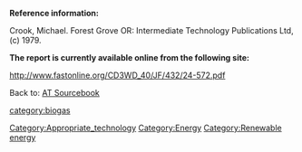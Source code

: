 '''Reference information:'''

Crook, Michael. Forest Grove OR: Intermediate Technology Publications Ltd, (c) 1979.



'''The report is currently available online from the following site:'''

http://www.fastonline.org/CD3WD_40/JF/432/24-572.pdf


Back to: [[AT Sourcebook]]

[[category:biogas]]
[[Category:Appropriate_technology]]
[[Category:Energy]]
[[Category:Renewable energy]]